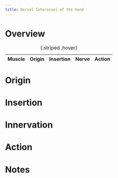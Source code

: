 ```yaml
---
title: Dorsal Interossei of the Hand
---
```



# Overview

| Muscle  | Origin | Insertion | Nerve | Action |
|------|--------|-------|----------|--------|

: {.striped .hover}



# Origin


# Insertion


# Innervation


# Action


# Notes